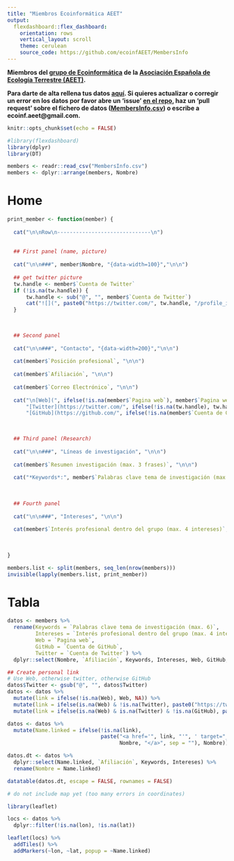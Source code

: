 ```yaml
---
title: "Miembros Ecoinformática AEET"
output: 
  flexdashboard::flex_dashboard:
    orientation: rows
    vertical_layout: scroll
    theme: cerulean
    source_code: https://github.com/ecoinfAEET/MembersInfo
---
```


**Miembros del [grupo de Ecoinformática](http://www.aeet.org/es/gruposdetrabajo/ecoinformatica.html) de la [Asociación Española de Ecología Terrestre (AEET)](http://www.aeet.org/).** 

**Para darte de alta rellena tus datos [aquí](https://docs.google.com/forms/d/e/1FAIpQLScCIlXvN2LtOkj1MNFPK-UzTfkK8jg5ZMXT0OgjyUUJdndo2Q/viewform?c=0&w=1). Si quieres actualizar o corregir un error en los datos por favor abre un 'issue' [en el repo](https://github.com/ecoinfAEET/MembersInfo), haz un 'pull request' sobre el fichero de datos ([MembersInfo.csv](https://github.com/ecoinfAEET/MembersInfo/blob/master/MembersInfo.csv)) o escribe a ecoinf.aeet@gmail.com.**




```r
knitr::opts_chunk$set(echo = FALSE)
```



```r
#library(flexdashboard)
library(dplyr)
library(DT)
```


```r
members <- readr::read_csv("MembersInfo.csv")
members <- dplyr::arrange(members, Nombre)
```


Home
=======================================


```r
print_member <- function(member) {
  
  cat("\n\nRow\n------------------------------\n")
  
  
  ## First panel (name, picture)
  
  cat("\n\n###", member$Nombre, "{data-width=100}","\n\n")
  
  ## get twitter picture
  tw.handle <- member$`Cuenta de Twitter`
  if (!is.na(tw.handle)) {
      tw.handle <- sub("@", "", member$`Cuenta de Twitter`)
      cat("![](", paste0("https://twitter.com/", tw.handle, "/profile_image?size=original"), ")\n", sep = "")
  }

  
  
  ## Second panel
  
  cat("\n\n###", "Contacto", "{data-width=200}","\n\n")
  
  cat(member$`Posición profesional`, "\n\n")
  
  cat(member$`Afiliación`, "\n\n")
  
  cat(member$`Correo Electrónico`, "\n\n")
  
  cat("\n[Web](", ifelse(!is.na(member$`Pagina web`), member$`Pagina web`, ""), ") / ", 
      "[Twitter](https://twitter.com/", ifelse(!is.na(tw.handle), tw.handle, ""), ") / ", 
      "[GitHub](https://github.com/", ifelse(!is.na(member$`Cuenta de GitHub`), member$`Cuenta de GitHub`, ""), ")\n\n", sep = "")
  

  
  ## Third panel (Research)
  
  cat("\n\n###", "Líneas de investigación", "\n\n")
  
  cat(member$`Resumen investigación (max. 3 frases)`, "\n\n")
  
  cat("*Keywords*:", member$`Palabras clave tema de investigación (max. 6)`, "\n\n")
  
  
  
  ## Fourth panel
  
  cat("\n\n###", "Intereses", "\n\n")
  
  cat(member$`Interés profesional dentro del grupo (max. 4 intereses)`, "\n\n")
  
  
  
}
```

```r
members.list <- split(members, seq_len(nrow(members)))
invisible(lapply(members.list, print_member))
```



Tabla 
================================

```r


datos <- members %>%
  rename(Keywords = `Palabras clave tema de investigación (max. 6)`,
         Intereses = `Interés profesional dentro del grupo (max. 4 intereses)`,
         Web = `Pagina web`,
         GitHub = `Cuenta de GitHub`,
         Twitter = `Cuenta de Twitter`) %>%
  dplyr::select(Nombre, `Afiliación`, Keywords, Intereses, Web, GitHub, Twitter, lon, lat)

## Create personal link
# Use Web, otherwise twitter, otherwise GitHub
datos$Twitter <- gsub("@", "", datos$Twitter)
datos <- datos %>%
  mutate(link = ifelse(!is.na(Web), Web, NA)) %>%
  mutate(link = ifelse(is.na(Web) & !is.na(Twitter), paste0("https://twitter.com/", Twitter), link)) %>%
  mutate(link = ifelse(is.na(Web) & is.na(Twitter) & !is.na(GitHub), paste0("https://github.com/", GitHub), link))

datos <- datos %>%
  mutate(Name.linked = ifelse(!is.na(link), 
                              paste("<a href='", link, "'", ' target="_blank">', 
                                    Nombre, "</a>", sep = ""), Nombre)) 


```


```r
datos.dt <- datos %>%
  dplyr::select(Name.linked, `Afiliación`, Keywords, Intereses) %>%
  rename(Nombre = Name.linked)

datatable(datos.dt, escape = FALSE, rownames = FALSE)
```







```r

# do not include map yet (too many errors in coordinates)

library(leaflet)

locs <- datos %>%
  dplyr::filter(!is.na(lon), !is.na(lat))

leaflet(locs) %>%
  addTiles() %>%
  addMarkers(~lon, ~lat, popup = ~Name.linked)
  
```


